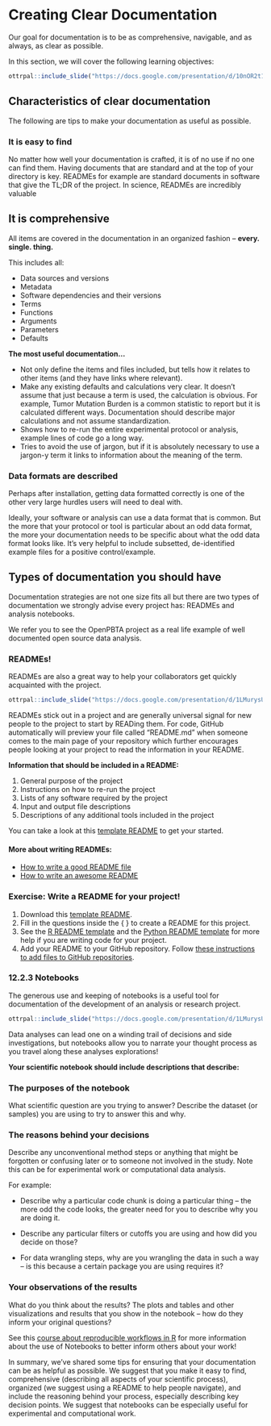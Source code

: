 # Creating Clear Documentation

Our goal for documentation is to be as comprehensive, navigable, and as always, as clear as possible.

In this section, we will cover the following learning objectives:

```r
ottrpal::include_slide("https://docs.google.com/presentation/d/10nOR2t1-F0E01fItN_l8uYRWslH2PmebPvhQzCBeCPM/edit?slide=id.g3896feb580f_16_24#slide=id.g3896feb580f_16_24")
```

## Characteristics of clear documentation

The following are tips to make your documentation as useful as possible. 

### It is easy to find

No matter how well your documentation is crafted, it is of no use if no one can find them. Having documents that are standard and at the top of your directory is key. READMEs for example are standard documents in software that give the TL;DR of the project. In science, READMEs are incredibly valuable

## It is comprehensive

All items are covered in the documentation in an organized fashion – **every. single. thing.** 

This includes all:

- Data sources and versions
- Metadata
- Software dependencies and their versions
- Terms
- Functions
- Arguments
- Parameters
- Defaults


**The most useful documentation…**

- Not only define the items and files included, but tells how it relates to other items (and they have links where relevant).
- Make any existing defaults and calculations very clear. It doesn’t assume that just because a term is used, the calculation is obvious. For example, Tumor Mutation Burden is a common statistic to report but it is calculated different ways. Documentation should describe major calculations and not assume standardization.
- Shows how to re-run the entire experimental protocol or analysis, example lines of code go a long way.
- Tries to avoid the use of jargon, but if it is absolutely necessary to use a jargon-y term it links to information about the meaning of the term.

### Data formats are described

Perhaps after installation, getting data formatted correctly is one of the other very large hurdles users will need to deal with.

Ideally, your software or analysis can use a data format that is common. But the more that your protocol or tool is particular about an odd data format, the more your documentation needs to be specific about what the odd data format looks like. It’s very helpful to include subsetted, de-identified example files for a positive control/example.

## Types of documentation you should have

Documentation strategies are not one size fits all but there are two types of documentation we strongly advise every project has: READMEs and analysis notebooks.

We refer you to see the OpenPBTA project as a real life example of well documented open source data analysis.

### READMEs!

READMEs are also a great way to help your collaborators get quickly acquainted with the project.

```r
ottrpal::include_slide("https://docs.google.com/presentation/d/1LMurysUhCjZb7DVF6KS9QmJ5NBjwWVjRn40MS9f2noE/edit?slide=id.gf8379bb805_0_11#slide=id.gf8379bb805_0_11")
```



READMEs stick out in a project and are generally universal signal for new people to the project to start by READing them. For code, GitHub automatically will preview your file called “README.md” when someone comes to the main page of your repository which further encourages people looking at your project to read the information in your README.

**Information that should be included in a README:**

1) General purpose of the project
1) Instructions on how to re-run the project
1) Lists of any software required by the project
1) Input and output file descriptions
1) Descriptions of any additional tools included in the project

You can take a look at this [template README](https://raw.githubusercontent.com/jhudsl/Reproducibility_in_Cancer_Informatics/main/resources/README-template.md) to get your started.

#### More about writing READMEs:

- [How to write a good README file](https://www.freecodecamp.org/news/how-to-write-a-good-readme-file/)
- [How to write an awesome README](https://medium.com/data-science/how-to-write-an-awesome-readme-68bf4be91f8b)

### **Exercise: Write a README for your project!**

1) Download this [template README](https://raw.githubusercontent.com/jhudsl/Reproducibility_in_Cancer_Informatics/main/resources/README-template.md).
2) Fill in the questions inside the { } to create a README for this project.
3) See the [R README template](https://github.com/jhudsl/reproducible-R-example) and the [Python README template](https://github.com/jhudsl/reproducible-python-example) for more help if you are writing code for your project.
4) Add your README to your GitHub repository. Follow [these instructions to add files to GitHub repositories](https://docs.github.com/en/repositories/working-with-files/managing-files/adding-a-file-to-a-repository#adding-a-file-to-a-repository-on-github).

### 12.2.3	Notebooks

The generous use and keeping of notebooks is a useful tool for documentation of the development of an analysis or research project.


```r
ottrpal::include_slide("https://docs.google.com/presentation/d/1LMurysUhCjZb7DVF6KS9QmJ5NBjwWVjRn40MS9f2noE/edit?slide=id.gf8f405fdab_0_186#slide=id.gf8f405fdab_0_186")
```


Data analyses can lead one on a winding trail of decisions and side investigations, but notebooks allow you to narrate your thought process as you travel along these analyses explorations!

**Your scientific notebook should include descriptions that describe:**

### The purposes of the notebook

What scientific question are you trying to answer? Describe the dataset (or samples) you are using to try to answer this and why.

### The reasons behind your decisions

Describe any unconventional method steps or anything that might be forgotten or confusing later or to someone not involved in the study. Note this can be for experimental work or computational data analysis.

For example:

- Describe why a particular code chunk is doing a particular thing – the more odd the code looks, the greater need for you to describe why you are doing it.

- Describe any particular filters or cutoffs you are using and how did you decide on those?

- For data wrangling steps, why are you wrangling the data in such a way – is this because a certain package you are using requires it?

###	Your observations of the results

What do you think about the results? The plots and tables and other visualizations and results that you show in the notebook – how do they inform your original questions?


See this [course about reproducible workflows in R](https://hutchdatascience.org/Tools_for_Reproducible_Workflows_in_R/reproducible-reports.html) for more information about the use of Notebooks to better inform others about your work!

In summary, we've shared some tips for ensuring that your documentation can be as helpful as possible. We suggest that you make it easy to find, comprehensive (describing all aspects of your scientific process), organized (we suggest using a README to help people navigate), and include the reasoning behind your process, especially describing key decision points. We suggest that  notebooks can be especially useful for experimental and computational work.


